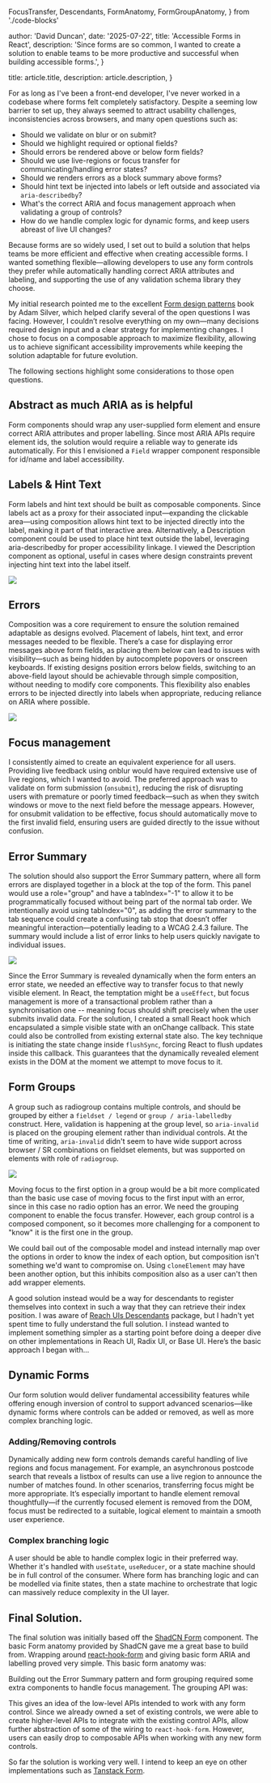   FocusTransfer,
  Descendants,
  FormAnatomy,
  FormGroupAnatomy,
} from './code-blocks'

  author: 'David Duncan',
  date: '2025-07-22',
  title: 'Accessible Forms in React',
  description:
    'Since forms are so common, I wanted to create a solution to enable teams to be more productive and successful when building accessible forms.',
}

  title: article.title,
  description: article.description,
}


For as long as I've been a front-end developer, I've never worked in a codebase where forms felt completely satisfactory. Despite a seeming low barrier to set up, they always seemed to attract usability challenges, inconsistencies across browsers, and many open questions such as:

- Should we validate on blur or on submit?
- Should we highlight required or optional fields?
- Should errors be rendered above or below form fields?
- Should we use live-regions or focus transfer for communicating/handling error states?
- Should we renders errors as a block summary above forms?
- Should hint text be injected into labels or left outside and associated via `aria-describedby`?
- What's the correct ARIA and focus management approach when validating a group of controls?
- How do we handle complex logic for dynamic forms, and keep users abreast of live UI changes?

Because forms are so widely used, I set out to build a solution that helps teams be more efficient and effective when creating accessible forms. I wanted something flexible—allowing developers to use any form controls they prefer while automatically handling correct ARIA attributes and labeling, and supporting the use of any validation schema library they choose.

My initial research pointed me to the excellent [Form design patterns](https://formdesignpatterns.com/) book by Adam Silver, which helped clarify several of the open questions I was facing. However, I couldn’t resolve everything on my own—many decisions required design input and a clear strategy for implementing changes. I chose to focus on a composable approach to maximize flexibility, allowing us to achieve significant accessibility improvements while keeping the solution adaptable for future evolution.

The following sections highlight some considerations to those open questions.

## Abstract as much ARIA as is helpful

Form components should wrap any user-supplied form element and ensure correct ARIA attributes and proper labelling. Since most ARIA APIs require element ids, the solution would require a reliable way to generate ids automatically. For this I envisioned a `Field` wrapper component responsible for id/name and label accessibility.

## Labels & Hint Text

Form labels and hint text should be built as composable components. Since labels act as a proxy for their associated input—expanding the clickable area—using composition allows hint text to be injected directly into the label, making it part of that interactive area. Alternatively, a Description component could be used to place hint text outside the label, leveraging aria-describedby for proper accessibility linkage. I viewed the Description component as optional, useful in cases where design constraints prevent injecting hint text into the label itself.

<Image src={formLabels} />

## Errors

Composition was a core requirement to ensure the solution remained adaptable as designs evolved. Placement of labels, hint text, and error messages needed to be flexible. There’s a case for displaying error messages above form fields, as placing them below can lead to issues with visibility—such as being hidden by autocomplete popovers or onscreen keyboards. If existing designs position errors below fields, switching to an above-field layout should be achievable through simple composition, without needing to modify core components. This flexibility also enables errors to be injected directly into labels when appropriate, reducing reliance on ARIA where possible.

<Image src={formErrors} />

## Focus management

I consistently aimed to create an equivalent experience for all users. Providing live feedback using onblur would have required extensive use of live regions, which I wanted to avoid. The preferred approach was to validate on form submission (`onsubmit`), reducing the risk of disrupting users with premature or poorly timed feedback—such as when they switch windows or move to the next field before the message appears. However, for onsubmit validation to be effective, focus should automatically move to the first invalid field, ensuring users are guided directly to the issue without confusion.

## Error Summary

The solution should also support the Error Summary pattern, where all form errors are displayed together in a block at the top of the form. This panel would use a role="group" and have a tabIndex="-1" to allow it to be programmatically focused without being part of the normal tab order. We intentionally avoid using tabIndex="0", as adding the error summary to the tab sequence could create a confusing tab stop that doesn’t offer meaningful interaction—potentially leading to a WCAG 2.4.3 failure. The summary would include a list of error links to help users quickly navigate to individual issues.

<Image src={formErrorBlock} />

Since the Error Summary is revealed dynamically when the form enters an error state, we needed an effective way to transfer focus to that newly visible element. In React, the temptation might be a `useEffect`, but focus management is more of a transactional problem rather than a synchronisation one -- meaning focus should shift precisely when the user submits invalid data. For the solution, I created a small React hook which encapsulated a simple visible state with an onChange callback. This state could also be controlled from existing external state also. The key technique is initiating the state change inside `flushSync`, forcing React to flush updates inside this callback. This guarantees that the dynamically revealed element exists in the DOM at the moment we attempt to move focus to it.

<FocusTransfer />

## Form Groups

A group such as radiogroup contains multiple controls, and should be grouped by either a `fieldset / legend` or `group / aria-labelledby` construct. Here, validation is happening at the group level, so `aria-invalid` is placed on the grouping element rather than individual controls. At the time of writing, `aria-invalid` didn't seem to have wide support across browser / SR combinations on fieldset elements, but was supported on elements with role of `radiogroup`.

<Image src={formGroup} />

Moving focus to the first option in a group would be a bit more complicated than the basic use case of moving focus to the first input with an error, since in this case no radio option has an error. We need the grouping component to enable the focus transfer. However, each group control is a composed component, so it becomes more challenging for a component to "know" it is the first one in the group.

We could bail out of the composable model and instead internally map over the options in order to know the index of each option, but composition isn't something we'd want to compromise on. Using `cloneElement` may have been another option, but this inhibits composition also as a user can't then add wrapper elements.

A good solution instead would be a way for descendants to register themselves into context in such a way that they can retrieve their index position. I was aware of [Reach UIs Descendants](https://github.com/reach/reach-ui/tree/dev/packages/descendants) package, but I hadn't yet spent time to fully understand the full solution. I instead wanted to implement something simpler as a starting point before doing a deeper dive on other implementations in Reach UI, Radix UI, or Base UI. Here’s the basic approach I began with...

<Descendants />

## Dynamic Forms

Our form solution would deliver fundamental accessibility features while offering enough inversion of control to support advanced scenarios—like dynamic forms where controls can be added or removed, as well as more complex branching logic.

### Adding/Removing controls

Dynamically adding new form controls demands careful handling of live regions and focus management. For example, an asynchronous postcode search that reveals a listbox of results can use a live region to announce the number of matches found. In other scenarios, transferring focus might be more appropriate. It’s especially important to handle element removal thoughtfully—if the currently focused element is removed from the DOM, focus must be redirected to a suitable, logical element to maintain a smooth user experience.

### Complex branching logic

A user should be able to handle complex logic in their preferred way. Whether it's handled with `useState`, `useReducer`, or a state machine should be in full control of the consumer. Where form has branching logic and can be modelled via finite states, then a state machine to orchestrate that logic can massively reduce complexity in the UI layer.

## Final Solution.

The final solution was initially based off the [ShadCN Form](https://ui.shadcn.com/docs/components/form) component. The basic Form anatomy provided by ShadCN gave me a great base to build from. Wrapping around [react-hook-form](https://react-hook-form.com/) and giving basic form ARIA and labelling proved very simple. This basic form anatomy was:

<FormAnatomy />

Building out the Error Summary pattern and form grouping required some extra components to handle focus management. The grouping API was:

<FormGroupAnatomy />

This gives an idea of the low-level APIs intended to work with any form control. Since we already owned a set of existing controls, we were able to create higher-level APIs to integrate with the existing control APIs, allow further abstraction of some
of the wiring to `react-hook-form`. However, users can easily drop to composable APIs when working with any new form controls.

So far the solution is working very well. I intend to keep an eye on other implementations such as [Tanstack Form](https://tanstack.com/form/latest).
